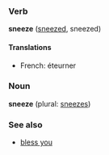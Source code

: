 ===Verb===
'''sneeze''' ([[sneezed]], sneezed)
====Translations====
*French: éteurner

===Noun===
'''sneeze''' (plural: [[sneezes]])

===See also===
*[[bless you]]